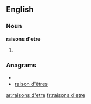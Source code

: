 ==English==
===Noun===
'''raisons d'etre'''
#{{plural of|[[raison d'etre]]}}

===Anagrams===
* {{alphagram|adeeinorrsst}}
* [[raison d'êtres#English|raison d'êtres]]

[[ar:raisons d'etre]]
[[fr:raisons d'etre]]